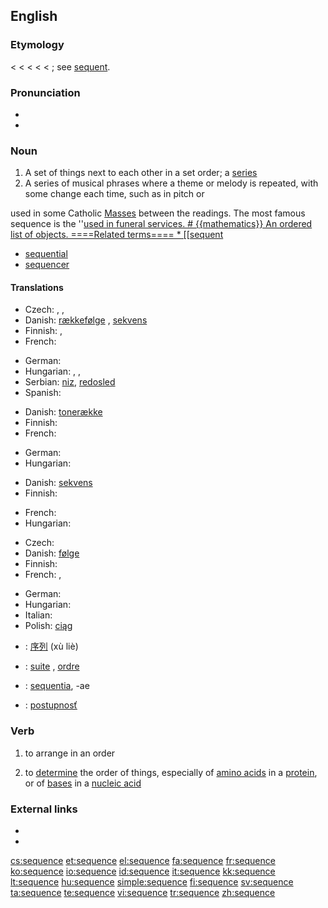 {{also|séquence}}
==English==
{{wikipedia}}

===Etymology===
< {{etyl|enm}} {{term|sequence|lang=enm}} < {{etyl|fro}} {{term|sequence|lang=fr||a sequence of cards, answering verses}} < {{LL.}} {{term|sequentia||a following}} < {{etyl|la}} {{term|sequens|following}} < {{term|sequi||to follow}}; see [[sequent]].

===Pronunciation===
* {{IPA|/ˈsikwəns/|/ˈsikwɛns/}}
* {{audio|en-us-sequence.ogg|Audio (US)}}

===Noun===
{{en-noun}}

# A set of things next to each other in a set order; a [[series]]
# A series of musical phrases where a theme or melody is repeated, with some change each time, such as in pitch or 
used in some Catholic [[Mass]]es between the readings.  The most famous sequence is the ''[[used in funeral services.
# {{mathematics}} An ordered list of objects.

====Related terms====
* [[sequent]]
* [[sequential]]
* [[sequencer]]

====Translations====
{{trans-top|set of things in a set order}}
* Czech: {{t+|cs|řada|f}}, {{t-|cs|sled|m}}, {{t|cs|sekvence|f}}
* Danish: [[rækkefølge]] {{c}}, [[sekvens]] {{c}}
* Finnish: {{t+|fi|sarja}}, {{t-|fi|sekvenssi}}
* French: {{t+|fr|séquence|f}}
{{trans-mid}}
* German: {{t+|de|Reihenfolge|f}}
* Hungarian: {{t+|hu|sorozat}}, {{t+|hu|szekvencia}}, {{t+|hu|sor}}
* Serbian: [[niz]], [[redosled]]
* Spanish: {{t-|es|secuencia|f}}
{{trans-bottom}}

{{trans-top|series of musical phrases where a theme or melody is repeated}}
* Danish: [[tonerække]] {{c}}
* Finnish: {{t-|fi|sekvenssi}}
* French: {{t+|fr|séquence|f}}
{{trans-mid}}
* German: {{t+|de|Sequenz|f}}
* Hungarian: {{t+|hu|szekvencia}}
{{trans-bottom}}

{{trans-top|poetic, music composition used in some Catholic Masses between the readings}}
* Danish: [[sekvens]] {{c}}
* Finnish: {{t-|fi|sekvenssi}}
{{trans-mid}}
* French: {{t+|fr|séquence|f}}
* Hungarian: {{t+|hu|szekvencia}}
{{trans-bottom}}

{{trans-top|in mathematics, an ordered list of objects}}
* Czech: {{t-|cs|posloupnost|f}}
* Danish: [[følge]] {{c}}
* Finnish: {{t+|fi|sarja}}
* French: {{t+|fr|suite|f}}, {{t+|fr|séquence|f}}
{{trans-mid}}
* German: {{t+|de|Folge|f}}
* Hungarian: {{t+|hu|sorozat}}
* Italian: {{t-|it|successione|f}}
* Polish: [[ciąg]] {{m}}
{{trans-bottom}}

{{checktrans-top}}
* {{ttbc|Chinese}}: [[序列]] (xù liè)
* {{ttbc|French}}: [[suite]] {{f}}, [[ordre]] {{m}}
* {{ttbc|Latin}}: [[sequentia]], -ae {{f}}
* {{ttbc|Slovak}}: [[postupnosť]] {{f}}
{{trans-bottom}}

===Verb===
{{en-verb|sequences|sequencing|sequenced}}

# {{transitive}} to arrange in an order
# {{transitive}} to [[determine]] the order of things, especially of [[amino acid]]s in a [[protein]], or of [[base]]s in a [[nucleic acid]]

===External links===
* {{R:Webster 1913}}
* {{R:Century 1911}}

[[cs:sequence]]
[[et:sequence]]
[[el:sequence]]
[[fa:sequence]]
[[fr:sequence]]
[[ko:sequence]]
[[io:sequence]]
[[id:sequence]]
[[it:sequence]]
[[kk:sequence]]
[[lt:sequence]]
[[hu:sequence]]
[[simple:sequence]]
[[fi:sequence]]
[[sv:sequence]]
[[ta:sequence]]
[[te:sequence]]
[[vi:sequence]]
[[tr:sequence]]
[[zh:sequence]]